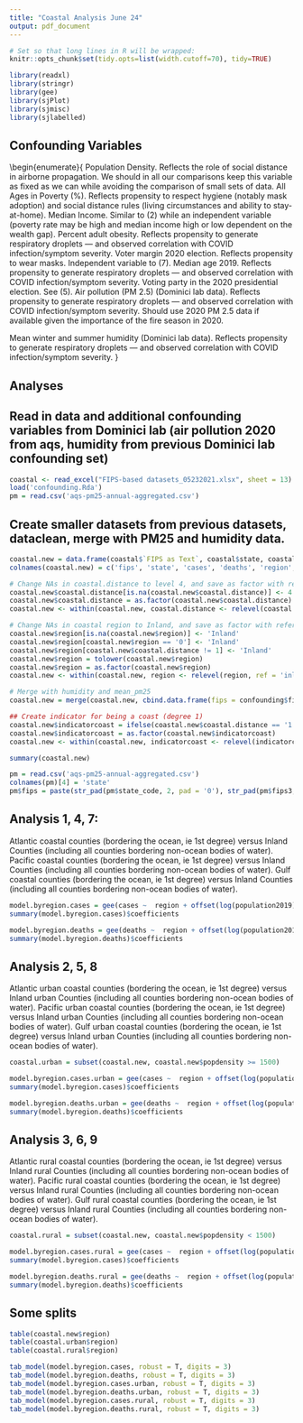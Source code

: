 ```yaml
---
title: "Coastal Analysis June 24"
output: pdf_document
---
```


```r
# Set so that long lines in R will be wrapped:
knitr::opts_chunk$set(tidy.opts=list(width.cutoff=70), tidy=TRUE)
```

```r
library(readxl)
library(stringr)
library(gee)
library(sjPlot)
library(sjmisc)
library(sjlabelled)
```

\section{Summary}
## Confounding Variables
\begin{enumerate}{
\item Population Density. Reflects the role of social distance in airborne propagation. We should in all our comparisons keep this variable as fixed as we can while avoiding the comparison of small sets of data.
\item All Ages in Poverty (%). Reflects propensity to respect hygiene (notably mask adoption) and social distance rules (living circumstances and ability to stay-at-home).
\item Median Income. Similar to (2) while an independent variable (poverty rate may be high and median income high or low dependent on the wealth gap).
\item Percent adult obesity. Reflects propensity to generate respiratory droplets — and observed correlation with COVID infection/symptom severity. 
\item Voter margin 2020 election. Reflects propensity to wear masks. Independent variable to (7).
\item Median age 2019. Reflects propensity to generate respiratory droplets — and observed correlation with COVID infection/symptom severity. 
\item Voting party in the 2020 presidential election. See (5).
\item Air pollution (PM 2.5) (Dominici lab data). Reflects propensity to generate respiratory droplets — and observed correlation with COVID infection/symptom severity. Should use 2020 PM 2.5 data if available given the importance of the fire season in 2020.
\item Mean winter and summer humidity (Dominici lab data). Reflects propensity to generate respiratory droplets — and observed correlation with COVID infection/symptom severity. 
}

## Analyses
\begin{itemize}
\item  Atlantic coastal counties (bordering the ocean, ie 1st degree) versus Inland Counties (including all counties bordering non-ocean bodies of water).
\item Atlantic urban coastal counties (bordering the ocean, ie 1st degree) versus Inland  urban Counties (including all counties bordering non-ocean bodies of water).
\item Atlantic rural coastal counties (bordering the ocean, ie 1st degree) versus Inland  rural Counties (including all counties bordering non-ocean bodies of water).

\item Pacific coastal counties (bordering the ocean, ie 1st degree) versus Inland Counties (including all counties bordering non-ocean bodies of water).
\item Pacific urban coastal counties (bordering the ocean, ie 1st degree) versus Inland  urban Counties (including all counties bordering non-ocean bodies of water).
\item Pacific rural coastal counties (bordering the ocean, ie 1st degree) versus Inland  rural Counties (including all counties bordering non-ocean bodies of water).

\item Gulf coastal counties (bordering the ocean, ie 1st degree) versus Inland Counties (including all counties bordering non-ocean bodies of water).
\item Gulf urban coastal counties (bordering the ocean, ie 1st degree) versus Inland  urban Counties (including all counties bordering non-ocean bodies of water).
\item Gulf rural coastal counties (bordering the ocean, ie 1st degree) versus Inland  rural Counties (including all counties bordering non-ocean bodies of water).
\end{itemize}

\newpage
\section{Analyses}
## Read in data and additional confounding variables from Dominici lab (air pollution 2020 from aqs, humidity from previous Dominici lab confounding set)
```r
coastal <- read_excel("FIPS-based datasets_05232021.xlsx", sheet = 13)
load('confounding.Rda')
pm = read.csv('aqs-pm25-annual-aggregated.csv')
```

## Create smaller datasets from previous datasets, dataclean, merge with PM25 and humidity data.
```r
coastal.new = data.frame(coastal$`FIPS as Text`, coastal$state, coastal$cases, coastal$deaths, coastal$`Country REGION`, coastal$`Coastal Distance`, coastal$`Population 2019 Estimate`, coastal$`Population Density`, coastal$`All Ages in Poverty (%)`, coastal$`Median Income`, coastal$`percent adult obesity`, coastal$`diff/total`, coastal$`Politcal alignment 2020 election`, coastal$`median age 2019`)
colnames(coastal.new) = c('fips', 'state', 'cases', 'deaths', 'region', 'coastal.distance', 'population2019', 'popdensity', 'poverty', 'median_income', 'pct_obesity', 'voter_margin_2020', 'party', 'median_age')

# Change NAs in coastal.distance to level 4, and save as factor with reference level 4.
coastal.new$coastal.distance[is.na(coastal.new$coastal.distance)] <- 4
coastal.new$coastal.distance = as.factor(coastal.new$coastal.distance)
coastal.new <- within(coastal.new, coastal.distance <- relevel(coastal.distance, ref = 4))

# Change NAs in coastal region to Inland, and save as factor with reference level Inland
coastal.new$region[is.na(coastal.new$region)] <- 'Inland'
coastal.new$region[coastal.new$region == '0'] <- 'Inland'
coastal.new$region[coastal.new$coastal.distance != 1] <- 'Inland'
coastal.new$region = tolower(coastal.new$region)
coastal.new$region = as.factor(coastal.new$region)
coastal.new <- within(coastal.new, region <- relevel(region, ref = 'inland'))

# Merge with humidity and mean_pm25
coastal.new = merge(coastal.new, cbind.data.frame(fips = confounding$fips, mean_pm25 = confounding$mean_pm25, mean_summer_rm = confounding$mean_summer_rm, mean_winter_rm = confounding$mean_winter_rm), by = 'fips')

## Create indicator for being a coast (degree 1) 
coastal.new$indicatorcoast = ifelse(coastal.new$coastal.distance == '1', 'Coastal', 'NonCoastal')
coastal.new$indicatorcoast = as.factor(coastal.new$indicatorcoast)
coastal.new <- within(coastal.new, indicatorcoast <- relevel(indicatorcoast, ref = 'NonCoastal'))

summary(coastal.new)
```

```r
pm = read.csv('aqs-pm25-annual-aggregated.csv')
colnames(pm)[4] = 'state'
pm$fips = paste(str_pad(pm$state_code, 2, pad = '0'), str_pad(pm$fips3, 3, pad = '0'), sep ="")
```

\newpage
## Analysis 1, 4, 7: 
Atlantic coastal counties (bordering the ocean, ie 1st degree) versus Inland Counties (including all counties bordering non-ocean bodies of water).
Pacific coastal counties (bordering the ocean, ie 1st degree) versus Inland Counties (including all counties bordering non-ocean bodies of water).
Gulf coastal counties (bordering the ocean, ie 1st degree) versus Inland Counties (including all counties bordering non-ocean bodies of water).

```r
model.byregion.cases = gee(cases ~  region + offset(log(population2019)) + scale(popdensity) + scale(poverty) + scale(log(median_income)) + scale(pct_obesity) + scale(voter_margin_2020) + scale(median_age) + factor(party) + mean_pm25 + mean_summer_rm + mean_winter_rm, family = poisson(link = "log"),  data = coastal.new, id = as.factor(state))
summary(model.byregion.cases)$coefficients

model.byregion.deaths = gee(deaths ~  region + offset(log(population2019)) + scale(popdensity) + scale(poverty) + scale(log(median_income)) + scale(pct_obesity) + scale(voter_margin_2020) + scale(median_age) + factor(party) + mean_pm25 + mean_summer_rm + mean_winter_rm, family = poisson(link = "log"),  data = coastal.new, id = as.factor(state))
summary(model.byregion.deaths)$coefficients
```

## Analysis 2, 5, 8
Atlantic urban coastal counties (bordering the ocean, ie 1st degree) versus Inland  urban Counties (including all counties bordering non-ocean bodies of water).
Pacific urban coastal counties (bordering the ocean, ie 1st degree) versus Inland  urban Counties (including all counties bordering non-ocean bodies of water).
Gulf urban coastal counties (bordering the ocean, ie 1st degree) versus Inland  urban Counties (including all counties bordering non-ocean bodies of water).

```r
coastal.urban = subset(coastal.new, coastal.new$popdensity >= 1500)

model.byregion.cases.urban = gee(cases ~  region + offset(log(population2019)) + scale(popdensity) + scale(poverty) + scale(log(median_income)) + scale(pct_obesity) + scale(voter_margin_2020) + scale(median_age) + factor(party) + mean_pm25 + mean_summer_rm + mean_winter_rm, family = poisson(link = "log"),  data = coastal.urban, id = as.factor(state))
summary(model.byregion.cases)$coefficients

model.byregion.deaths.urban = gee(deaths ~  region + offset(log(population2019)) + scale(popdensity) + scale(poverty) + scale(log(median_income)) + scale(pct_obesity) + scale(voter_margin_2020) + scale(median_age) + factor(party) + mean_pm25 + mean_summer_rm + mean_winter_rm, family = poisson(link = "log"),  data = coastal.urban, id = as.factor(state))
summary(model.byregion.deaths)$coefficients
```

## Analysis 3, 6, 9
Atlantic rural coastal counties (bordering the ocean, ie 1st degree) versus Inland  rural Counties (including all counties bordering non-ocean bodies of water).
Pacific rural coastal counties (bordering the ocean, ie 1st degree) versus Inland  rural Counties (including all counties bordering non-ocean bodies of water).
Gulf rural coastal counties (bordering the ocean, ie 1st degree) versus Inland  rural Counties (including all counties bordering non-ocean bodies of water).

```r
coastal.rural = subset(coastal.new, coastal.new$popdensity < 1500)

model.byregion.cases.rural = gee(cases ~  region + offset(log(population2019)) + scale(popdensity) + scale(poverty) + scale(log(median_income)) + scale(pct_obesity) + scale(voter_margin_2020) + scale(median_age) + factor(party) + mean_pm25 + mean_summer_rm + mean_winter_rm, family = poisson(link = "log"),  data = coastal.rural, id = as.factor(state))
summary(model.byregion.cases)$coefficients

model.byregion.deaths.rural = gee(deaths ~  region + offset(log(population2019)) + scale(popdensity) + scale(poverty) + scale(log(median_income)) + scale(pct_obesity) + scale(voter_margin_2020) + scale(median_age) + factor(party) + mean_pm25 + mean_summer_rm + mean_winter_rm, family = poisson(link = "log"),  data = coastal.rural, id = as.factor(state))
summary(model.byregion.deaths)$coefficients
```
\newpage
## Some splits
```r
table(coastal.new$region)
table(coastal.urban$region)
table(coastal.rural$region)

```


```r
tab_model(model.byregion.cases, robust = T, digits = 3)
tab_model(model.byregion.deaths, robust = T, digits = 3)
tab_model(model.byregion.cases.urban, robust = T, digits = 3)
tab_model(model.byregion.deaths.urban, robust = T, digits = 3)
tab_model(model.byregion.cases.rural, robust = T, digits = 3)
tab_model(model.byregion.deaths.rural, robust = T, digits = 3)

```




